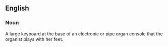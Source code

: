 ==English==

===Noun===

A large keyboard at the base of an electronic or pipe organ console that the organist plays with her feet.